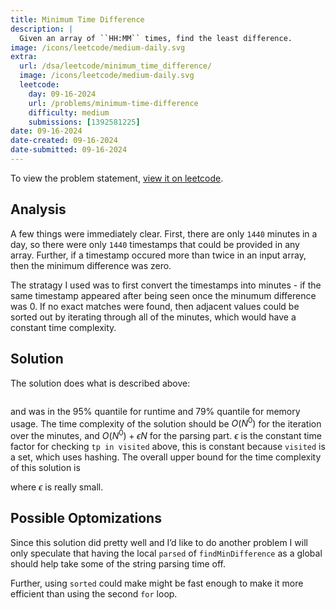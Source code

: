```yaml
---
title: Minimum Time Difference
description: |
  Given an array of ``HH:MM`` times, find the least difference.
image: /icons/leetcode/medium-daily.svg
extra:
  url: /dsa/leetcode/minimum_time_difference/
  image: /icons/leetcode/medium-daily.svg
  leetcode:
    day: 09-16-2024
    url: /problems/minimum-time-difference
    difficulty: medium
    submissions: [1392581225]
date: 09-16-2024
date-created: 09-16-2024
date-submitted: 09-16-2024
---
```



To view the problem statement, [view it on leetcode](https://leetcode.com/problems/minimum-time-difference/submissions/1392581225/?envType=daily-question&envId=2024-09-16).


## Analysis

A few things were immediately clear. First, there are only ``1440`` minutes in 
a day, so there were only ``1440`` timestamps that could be provided in any
array. Further, if a timestamp occured more than twice in an input array, then 
the minimum difference was zero.

The stratagy I used was to first convert the timestamps into minutes - if the 
same timestamp appeared after being seen once the minumum difference was $0$. 
If no exact matches were found, then adjacent values could be sorted out by
iterating through all of the minutes, which would have a constant time 
complexity.


## Solution

The solution does what is described above:

```.python
```

and was in the $95\%$ quantile for runtime and $79\%$ quantile for memory 
usage. The time complexity of the solution should be $O(N^0)$ for the iteration
over the minutes, and $O(N^0) + \epsilon N$ for the parsing part. $\epsilon$
is the constant time factor for checking ``tp in visited`` above, this is 
constant because ``visited`` is a set, which uses hashing. The overall upper 
bound for the time complexity of this solution is 

\begin{equation}
  2880 + \epsilon N
\end{equation}

where $\epsilon$ is really small.


## Possible Optomizations

Since this solution did pretty well and I'd like to do another problem I will 
only speculate that having the local ``parsed`` of ``findMinDifference`` as a 
global should help take some of the string parsing time off. 

Further, using ``sorted`` could make might be fast enough to make it more 
efficient than using the second ``for`` loop.



